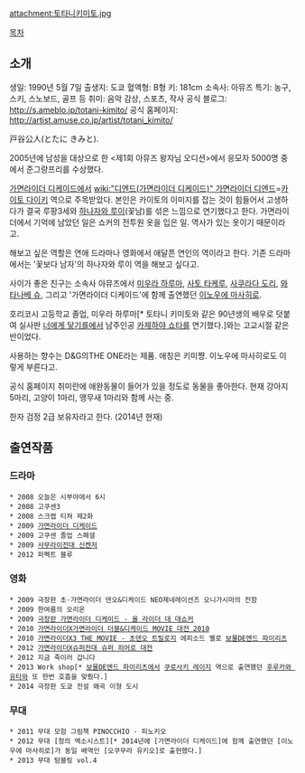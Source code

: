 attachment:토타니키미토.jpg

[[목차]]
== 소개 ==

생일: 1990년 5월 7일
출생지: 도쿄
혈액형: B형
키: 181cm
소속사: 아뮤즈
특기: 농구, 스키, 스노보드, 골프 등
취미: 음악 감상, 스포츠, 작사
공식 블로그: http://s.ameblo.jp/totani-kimito/
공식 홈페이지: http://artist.amuse.co.jp/artist/totani_kimito/

戸谷公人(とたに きみと). 

2005년에 남성을 대상으로 한 <제1회 아뮤즈 왕자님 오디션>에서 응모자 5000명 중에서 준그랑프리를 수상했다.

[[가면라이더 디케이드]]에서 [[wiki:"디엔드(가면라이더 디케이드)" 가면라이더 디엔드]]=[[카이토 다이키]] 역으로 주목받았다. 본인은 카이토의 이미지를 잡는 것이 힘들어서 고생하다가 결국 루팡3세와 [[하나자와 루이]](꽃남)를 섞은 느낌으로 연기했다고 한다. 가면라이더에서 기억에 남았던 일은 쇼커의 전투원 옷을 입은 일. 역사가 있는 옷이기 때문이라고.

해보고 싶은 역할은 연애 드라마나 영화에서 애달픈 연인의 역이라고 한다. 기존 드라마에서는 '꽃보다 남자'의 하나자와 루이 역을 해보고 싶다고.

사이가 좋은 친구는 소속사 아뮤즈에서 [[미우라 하루마]], [[사토 타케루]], [[사쿠라다 도리]], [[와타나베 슈]], 그리고 '가면라이더 디케이드'에 함께 출연했던 [[이노우에 마사히로]].

호리코시 고등학교 졸업, 미우라 하루마[* 토타니 키미토와 같은 90년생의 배우로 덧붙여 실사판 [[너에게 닿기를]]에서 남주인공 [[카제하야 쇼타]]를 연기했다.]와는 고교시절 같은 반이었다.

사용하는 향수는 D&G의THE ONE라는 제품. 애칭은 키미쨩. 이노우에 마사히로도 이렇게 부른다고.

공식 홈페이지 취미란에 애완동물이 들어가 있을 정도로 동물을 좋아한다. 현재 강아지 5마리, 고양이 1마리, 앵무새 1마리와 함께 사는 중.

한자 검정 2급 보유자라고 한다. (2014년 현재)

== 출연작품 ==

=== 드라마 ===
 * 2008 오늘은 시부야에서 6시
 * 2008 고쿠센3
 * 2008 스크랩 티쳐 제2화
 * 2009 [[가면라이더 디케이드]]
 * 2009 고쿠센 졸업 스페셜
 * 2009 [[사무라이전대 신켄저]]
 * 2012 퍼펙트 블루

=== 영화 ===
 * 2009 극장판 초·가면라이더 덴오&디케이드 NEO제네레이션즈 오니가시마의 전함
 * 2009 한여름의 오리온
 * 2009 [[극장판 가면라이더 디케이드 - 올 라이더 대 대쇼커]]
 * 2010 [[가면라이더X가면라이더 더블&디케이드 MOVIE 대전 2010]] 
 * 2010 [[가면라이더X3 THE MOVIE - 초덴오 트릴로지]] 에피소드 옐로 [[보물DE엔드 파이리츠]]
 * 2012 [[가면라이더X슈퍼전대 슈퍼 히어로 대전]]
 * 2012 지금 죽이러 갑니다
 * 2013 Work shop[* [[보물DE엔드 파이리츠]]에서 [[쿠로사키 레이지]] 역으로 출연했던 [[후루카와 유타]]와 또 한번 호흡을 맞췄다.]
 * 2014 극장판 도쿄 전설 왜곡 이형 도시

=== 무대 ===
 * 2011 무대 모험 그림책 PINOCCHIO - 피노키오
 * 2012 무대 [청의 엑소시스트][* 2014년에 [가면라이더 디케이드]에 함께 출연했던 [이노우에 마사히로]가 동일 배역인 [오쿠무라 유키오]로 출현했다.]
 * 2013 무대 텀블링 vol.4
